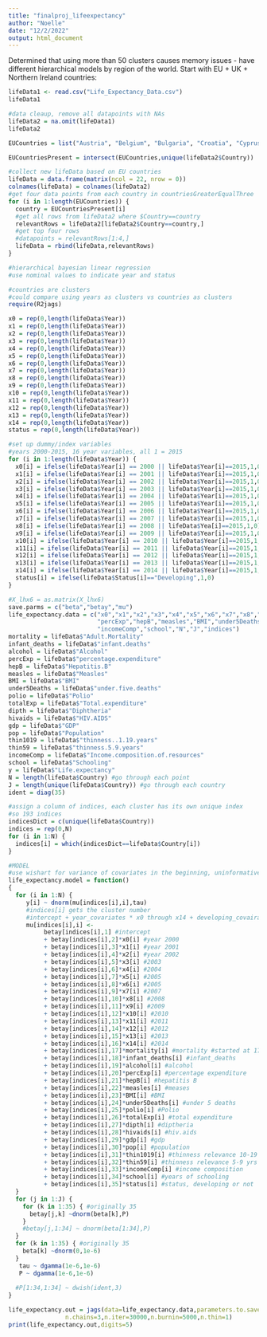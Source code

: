 ```yaml
---
title: "finalproj_lifeexpectancy"
author: "Noelle"
date: "12/2/2022"
output: html_document
---
```



Determined that using more than 50 clusters causes memory issues - have different hierarchical models by region of the world. Start with EU + UK + Northern Ireland countries:
```r
lifeData1 <- read.csv("Life_Expectancy_Data.csv")
lifeData1

```

```r
#data cleaup, remove all datapoints with NAs
lifeData2 = na.omit(lifeData1)
lifeData2
```

```r
EUCountries = list("Austria", "Belgium", "Bulgaria", "Croatia", "Cyprus", "Czechia", "Denmark", "Estonia", "Finland", "France", "Germany", "Greece", "Hungary", "Ireland", "Italy", "Latvia", "Lithuania", "Luxembourg", "Malta", "Netherlands", "Poland", "Portugal", "Romania", "Slovakia", "Slovenia", "Spain", "Sweden","United Kingdom of Great Britain and Northern Ireland")

EUCountriesPresent = intersect(EUCountries,unique(lifeData2$Country))
```


```r
#collect new lifeData based on EU countries
lifeData = data.frame(matrix(ncol = 22, nrow = 0))
colnames(lifeData) = colnames(lifeData2)
#get four data points from each country in countriesGreaterEqualThree
for (i in 1:length(EUCountries)) {
  country = EUCountriesPresent[i]
  #get all rows from lifeData2 where $Country==country
  relevantRows = lifeData2[lifeData2$Country==country,]
  #get top four rows
  #datapoints = relevantRows[1:4,]
  lifeData = rbind(lifeData,relevantRows)
}
```

```r
#hierarchical bayesian linear regression
#use nominal values to indicate year and status

#countries are clusters
#could compare using years as clusters vs countries as clusters
require(R2jags)

x0 = rep(0,length(lifeData$Year))
x1 = rep(0,length(lifeData$Year))
x2 = rep(0,length(lifeData$Year))
x3 = rep(0,length(lifeData$Year))
x4 = rep(0,length(lifeData$Year))
x5 = rep(0,length(lifeData$Year))
x6 = rep(0,length(lifeData$Year))
x7 = rep(0,length(lifeData$Year))
x8 = rep(0,length(lifeData$Year))
x9 = rep(0,length(lifeData$Year))
x10 = rep(0,length(lifeData$Year))
x11 = rep(0,length(lifeData$Year))
x12 = rep(0,length(lifeData$Year))
x13 = rep(0,length(lifeData$Year))
x14 = rep(0,length(lifeData$Year))
status = rep(0,length(lifeData$Year))

#set up dummy/index variables
#years 2000-2015, 16 year variables, all 1 = 2015
for (i in 1:length(lifeData$Year)) {
  x0[i] = ifelse(lifeData$Year[i] == 2000 || lifeData$Year[i]==2015,1,0)
  x1[i] = ifelse(lifeData$Year[i] == 2001 || lifeData$Year[i]==2015,1,0)
  x2[i] = ifelse(lifeData$Year[i] == 2002 || lifeData$Year[i]==2015,1,0)
  x3[i] = ifelse(lifeData$Year[i] == 2003 || lifeData$Year[i]==2015,1,0)
  x4[i] = ifelse(lifeData$Year[i] == 2004 || lifeData$Year[i]==2015,1,0)
  x5[i] = ifelse(lifeData$Year[i] == 2005 || lifeData$Year[i]==2015,1,0)
  x6[i] = ifelse(lifeData$Year[i] == 2006 || lifeData$Year[i]==2015,1,0)
  x7[i] = ifelse(lifeData$Year[i] == 2007 || lifeData$Year[i]==2015,1,0)
  x8[i] = ifelse(lifeData$Year[i] == 2008 || lifeData$Yea[i]==2015,1,0)
  x9[i] = ifelse(lifeData$Year[i] == 2009 || lifeData$Year[i]==2015,1,0)
  x10[i] = ifelse(lifeData$Year[i] == 2010 || lifeData$Year[i]==2015,1,0)
  x11[i] = ifelse(lifeData$Year[i] == 2011 || lifeData$Year[i]==2015,1,0)
  x12[i] = ifelse(lifeData$Year[i] == 2012 || lifeData$Year[i]==2015,1,0)
  x13[i] = ifelse(lifeData$Year[i] == 2013 || lifeData$Year[i]==2015,1,0)
  x14[i] = ifelse(lifeData$Year[i] == 2014 || lifeData$Year[i]==2015,1,0)
  status[i] = ifelse(lifeData$Status[i]=="Developing",1,0)
}
```


```r
#X_lhx6 = as.matrix(X_lhx6)
save.parms = c("beta","betay","mu")
life_expectancy.data = c("x0","x1","x2","x3","x4","x5","x6","x7","x8","x9","x10","x11","x12","x13","x14","y","mortality","infant_deaths","alcohol", "status",
                         "percExp","hepB","measles","BMI","under5Deaths","polio","totalExp","dipth","hivaids","gdp","pop","thin1019","thin59",
                         "incomeComp","school","N","J","indices")
mortality = lifeData$"Adult.Mortality"
infant_deaths = lifeData$"infant.deaths"
alcohol = lifeData$"Alcohol"
percExp = lifeData$"percentage.expenditure"
hepB = lifeData$"Hepatitis.B"
measles = lifeData$"Measles"
BMI = lifeData$"BMI"
under5Deaths = lifeData$"under.five.deaths"
polio = lifeData$"Polio"
totalExp = lifeData$"Total.expenditure"
dipth = lifeData$"Diphtheria"
hivaids = lifeData$"HIV.AIDS"
gdp = lifeData$"GDP"
pop = lifeData$"Population"
thin1019 = lifeData$"thinness..1.19.years"
thin59 = lifeData$"thinness.5.9.years"
incomeComp = lifeData$"Income.composition.of.resources"
school = lifeData$"Schooling"
y = lifeData$"Life.expectancy"
N = length(lifeData$Country) #go through each point
J = length(unique(lifeData$Country)) #go through each country
ident = diag(35)


```

```r
#assign a column of indices, each cluster has its own unique index
#so 193 indices
indicesDict = c(unique(lifeData$Country))
indices = rep(0,N)
for (i in 1:N) {
  indices[i] = which(indicesDict==lifeData$Country[i])
}
```


```r
#MODEL
#use wishart for variance of covariates in the beginning, uninformative prior
life_expectancy.model = function()
{
  for (i in 1:N) {
     y[i] ~ dnorm(mu[indices[i],i],tau)
     #indices[i] gets the cluster number
     #intercept + year_covariates * x0 through x14 + developing_covairate * developing + ...
     mu[indices[i],i] <- 
          betay[indices[i],1] #intercept
          + betay[indices[i],2]*x0[i] #year 2000
          + betay[indices[i],3]*x1[i] #year 2001
          + betay[indices[i],4]*x2[i] #year 2002
          + betay[indices[i],5]*x3[i] #2003
          + betay[indices[i],6]*x4[i] #2004
          + betay[indices[i],7]*x5[i] #2005
          + betay[indices[i],8]*x6[i] #2005
          + betay[indices[i],9]*x7[i] #2007
          + betay[indices[i],10]*x8[i] #2008
          + betay[indices[i],11]*x9[i] #2009
          + betay[indices[i],12]*x10[i] #2010
          + betay[indices[i],13]*x11[i] #2011
          + betay[indices[i],14]*x12[i] #2012
          + betay[indices[i],15]*x13[i] #2013
          + betay[indices[i],16]*x14[i] #2014
          + betay[indices[i],17]*mortality[i] #mortality #started at 17
          + betay[indices[i],18]*infant_deaths[i] #infant_deaths
          + betay[indices[i],19]*alcohol[i] #alcohol
          + betay[indices[i],20]*percExp[i] #percentage expenditure
          + betay[indices[i],21]*hepB[i] #hepatitis B
          + betay[indices[i],22]*measles[i] #meases
          + betay[indices[i],23]*BMI[i] #BMI
          + betay[indices[i],24]*under5Deaths[i] #under 5 deaths
          + betay[indices[i],25]*polio[i] #Polio
          + betay[indices[i],26]*totalExp[i] #total expenditure
          + betay[indices[i],27]*dipth[i] #diptheria
          + betay[indices[i],28]*hivaids[i] #hiv.aids
          + betay[indices[i],29]*gdp[i] #gdp
          + betay[indices[i],30]*pop[i] #population
          + betay[indices[i],31]*thin1019[i] #thinness relevance 10-19 yrs old
          + betay[indices[i],32]*thin59[i] #thinness relevance 5-9 yrs old
          + betay[indices[i],33]*incomeComp[i] #income composition
          + betay[indices[i],34]*school[i] #years of schooling
          + betay[indices[i],35]*status[i] #status, developing or not
  }
  for (j in 1:J) {
    for (k in 1:35) { #originally 35
      betay[j,k] ~dnorm(beta[k],P)
    }
    #betay[j,1:34] ~ dnorm(beta[1:34],P)
  }      
  for (k in 1:35) { #originally 35
    beta[k] ~dnorm(0,1e-6)
  }
   tau ~ dgamma(1e-6,1e-6)
   P ~ dgamma(1e-6,1e-6)
   
  #P[1:34,1:34] ~ dwish(ident,3)
}

```


```r
life_expectancy.out = jags(data=life_expectancy.data,parameters.to.save=save.parms,model.file=life_expectancy.model,
                n.chains=3,n.iter=30000,n.burnin=5000,n.thin=1)
print(life_expectancy.out,digits=5)
```




